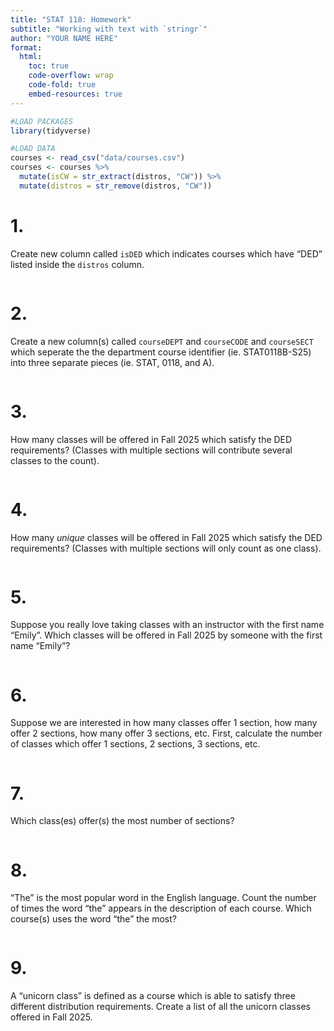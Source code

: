 ```yaml
---
title: "STAT 118: Homework"
subtitle: "Working with text with `stringr`"
author: "YOUR NAME HERE"
format:
  html: 
    toc: true
    code-overflow: wrap
    code-fold: true
    embed-resources: true
---
```


```r
#LOAD PACKAGES 
library(tidyverse)

#LOAD DATA
courses <- read_csv("data/courses.csv")
courses <- courses %>%
  mutate(isCW = str_extract(distros, "CW")) %>%
  mutate(distros = str_remove(distros, "CW"))
```

# 1.
Create new column called `isDED` which indicates courses which have "DED" listed inside the `distros` column. 

```r

```


# 2.

Create a new column(s) called `courseDEPT` and `courseCODE` and `courseSECT` which seperate the the department course identifier (ie. STAT0118B-S25) into three separate pieces (ie. STAT, 0118, and A). 

```r

```

# 3.

How many classes will be offered in Fall 2025 which satisfy the DED requirements? (Classes with multiple sections will contribute several classes to the count).

```r

```


# 4.
How many *unique* classes will be offered in Fall 2025 which satisfy the DED requirements? (Classes with multiple sections will only count as one class).

```r

```


# 5.
Suppose you really love taking classes with an instructor with the first name "Emily". Which classes will be offered in Fall 2025 by someone with the first name "Emily"?

```r

```


# 6.
Suppose we are interested in how many classes offer 1 section, how many offer 2 sections, how many offer 3 sections, etc. First, calculate the number of classes which offer 1 sections, 2 sections, 3 sections, etc. 

```r

```


# 7.
Which class(es) offer(s) the most number of sections? 

```r

```

# 8.
"The" is the most popular word in the English language. Count the number of times the word "the" appears in the description of each course. Which course(s) uses the word "the" the most? 

```r

```

# 9. 

A "unicorn class" is defined as a course which is able to satisfy three different distribution requirements. Create a list of all the unicorn classes offered in Fall 2025.

```r

```
